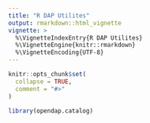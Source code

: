 ```yaml
---
title: "R DAP Utilites"
output: rmarkdown::html_vignette
vignette: >
  %\VignetteIndexEntry{R DAP Utilites}
  %\VignetteEngine{knitr::rmarkdown}
  %\VignetteEncoding{UTF-8}
---
```


```r
knitr::opts_chunk$set(
  collapse = TRUE,
  comment = "#>"
)
```

```r
library(opendap.catalog)
```
